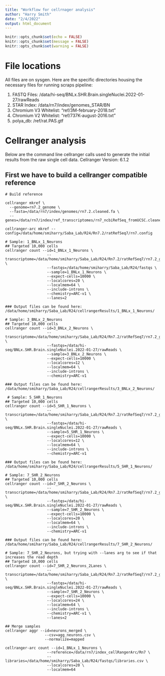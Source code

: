```yaml
---
title: "Workflow for cellrnager analysis"
author: "Harry Smith"
date: "2/4/2022"
output: html_document
---
```


```r
knitr::opts_chunk$set(echo = FALSE)
knitr::opts_chunk$set(message = FALSE)
knitr::opts_chunk$set(warning = FALSE)
```

# File locations

All files are on sysgen. Here are the specific directories housing the necessary files for running scraps pipeline:

1. FASTQ Files: /data/hi-seq/BNLx.SHR.Brain.singleNuclei.2022-01-27/rawReads
2. STAR Index: /data/rn7/index/genomes_STAR/BN
3. Chromium V3 Whitelist: "ref/3M-february-2018.txt"
4. Chromium V2 Whitelist:  "ref/737K-august-2016.txt"
5. polya_db: /ref/rat.PAS.gtf

# Cellranger analysis

Below are the command line cellranger calls used to generate the initial results from the raw single cell data.
Cellranger Version: 6.1.2

## First we have to build a cellranger compatible reference
```
# Build reference
  
cellranger mkref \
  --genome=rn7.2_genome \
  --fasta=/data/rn7/index/genomes/rn7.2.cleaned.fa \
  --genes=/data/rn7/index/ref_transcriptomes/rn7_ncbiRefSeq_fromUCSC.cleaned.gtf
  
cellranger-arc mkref --config=/data/home/smiharry/Saba_Lab/R24/Rn7.2/ratRefSeq7/rn7.config
```

```
# Sample: 1_BNLx_1_Neurons
## Targeted 10,000 cells
cellranger count --id=1_BNLx_1_Neurons \
                   --transcriptome=/data/home/smiharry/Saba_Lab/R24/Rn7.2/ratRefSeq7/rn7.2_genome \
                   --fastqs=/data/home/smiharry/Saba_Lab/R24/fastqs \
                   --sample=1_BNLx_1_Neurons \
                   --expect-cells=10000 \
                   --localcores=20 \
                   --localmem=64 \
                   --include-introns \
                   --chemistry=ARC-v1 \
                   --lanes=2
                   
### Output files can be found here: /data/home/smiharry/Saba_Lab/R24/cellrangerResults/1_BNLx_1_Neurons/

# Sample: 3_BNLx_2_Neurons
## Targeted 10,000 cells                   
cellranger count --id=3_BNLx_2_Neurons \
                   --transcriptome=/data/home/smiharry/Saba_Lab/R24/Rn7.2/ratRefSeq7/rn7.2_genome \
                   --fastqs=/data/hi-seq/BNLx.SHR.Brain.singleNuclei.2022-01-27/rawReads \
                   --sample=3_BNLx_2_Neurons \
                   --expect-cells=10000 \
                   --localcores=12 \
                   --localmem=64 \
                   --include-introns \
                   --chemistry=ARC-v1
                   
### Output files can be found here: /data/home/smiharry/Saba_Lab/R24/cellrangerResults/3_BNLx_2_Neurons/
 
 # Sample: 5_SHR_1_Neurons
## Targeted 10,000 cells                  
cellranger count --id=5_SHR_1_Neurons \
                   --transcriptome=/data/home/smiharry/Saba_Lab/R24/Rn7.2/ratRefSeq7/rn7.2_genome \
                   --fastqs=/data/hi-seq/BNLx.SHR.Brain.singleNuclei.2022-01-27/rawReads \
                   --sample=5_SHR_1_Neurons \
                   --expect-cells=10000 \
                   --localcores=12 \
                   --localmem=64 \
                   --include-introns \
                   --chemistry=ARC-v1 

### Output files can be found here: /data/home/smiharry/Saba_Lab/R24/cellrangerResults/5_SHR_1_Neurons/                  

# Sample: 7_SHR_2_Neurons
## Targeted 10,000 cells                   
cellranger count --id=7_SHR_2_Neurons \
                   --transcriptome=/data/home/smiharry/Saba_Lab/R24/Rn7.2/ratRefSeq7/rn7.2_genome \
                   --fastqs=/data/hi-seq/BNLx.SHR.Brain.singleNuclei.2022-01-27/rawReads \
                   --sample=7_SHR_2_Neurons \
                   --expect-cells=10000 \
                   --localcores=20 \
                   --localmem=64 \
                   --include-introns \
                   --chemistry=ARC-v1 
                   
### Output files can be found here: /data/home/smiharry/Saba_Lab/R24/cellrangerResults/7_SHR_2_Neurons/

# Sample: 7_SHR_2_Neurons, but trying with --lanes arg to see if that increases the read depth
## Targeted 10,000 cells                   
cellranger count --id=7_SHR_2_Neurons_2Lanes \
                   --transcriptome=/data/home/smiharry/Saba_Lab/R24/Rn7.2/ratRefSeq7/rn7.2_genome \
                   --fastqs=/data/hi-seq/BNLx.SHR.Brain.singleNuclei.2022-01-27/rawReads \
                   --sample=7_SHR_2_Neurons \
                   --expect-cells=10000 \
                   --localcores=24 \
                   --localmem=64 \
                   --include-introns \
                   --chemistry=ARC-v1 \
                   --lanes=2

## Merge samples
cellranger aggr --id=neurons_merged \
                  --csv=agg_neurons.csv \
                  --normalize=mapped
```

```
cellranger-arc count --id=1_BNLx_1_Neurons \
                   --reference=/data/rn7/index_cellRangerArc/Rn7 \
                   --libraries=/data/home/smiharry/Saba_Lab/R24/fastqs/libraries.csv \
                   --localcores=20 \
                   --localmem=64
                   
```